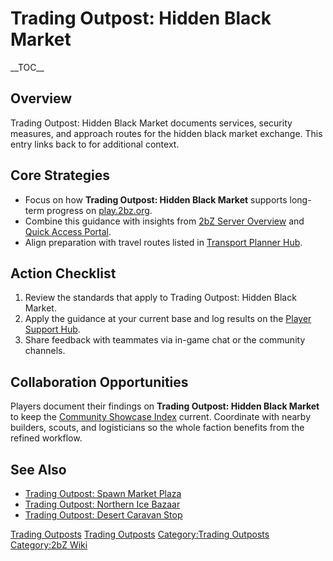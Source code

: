 {{Short description|Trading Outpost: Hidden Black Market documents services, security measures, and approach routes for the hidden black market exchange}}
= Trading Outpost: Hidden Black Market =
{{2bZ Navbox}}
__TOC__

== Overview ==
Trading Outpost: Hidden Black Market documents services, security measures, and approach
routes for the hidden black market exchange. This entry links back to [[Category:Trading
Outposts|Trading Outposts]] for additional context.

== Core Strategies ==
* Focus on how '''Trading Outpost: Hidden Black Market''' supports long-term progress on [[play.2bz.org]].
* Combine this guidance with insights from [[2bZ Server Overview]] and [[Quick Access Portal]].
* Align preparation with travel routes listed in [[Transport Planner Hub]].

== Action Checklist ==
# Review the [[Category:Trading Outposts|Trading Outposts]] standards that apply to Trading Outpost: Hidden Black Market.
# Apply the guidance at your current base and log results on the [[Player Support Hub]].
# Share feedback with teammates via in-game chat or the community channels.

== Collaboration Opportunities ==
Players document their findings on '''Trading Outpost: Hidden Black Market''' to keep the
[[Community Showcase Index]] current. Coordinate with nearby builders, scouts, and
logisticians so the whole faction benefits from the refined workflow.

== See Also ==
* [[Trading Outpost: Spawn Market Plaza]]
* [[Trading Outpost: Northern Ice Bazaar]]
* [[Trading Outpost: Desert Caravan Stop]]

[[Category:Trading Outposts]]
[[Category:2bZ Wiki]]
